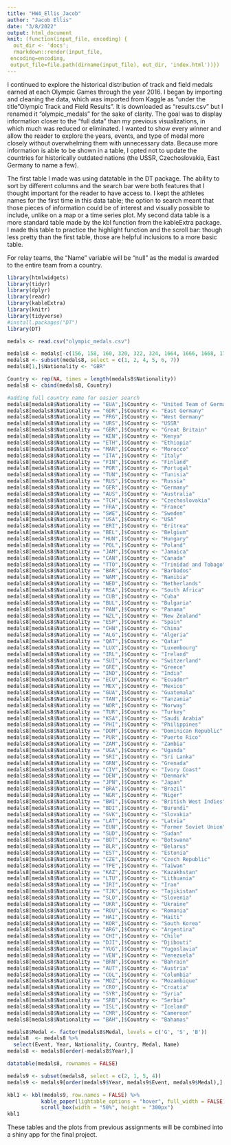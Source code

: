 ```yaml
---
title: "HW4_Ellis_Jacob"
author: "Jacob Ellis"
date: "3/8/2022"
output: html_document
knit: (function(input_file, encoding) {
  out_dir <- 'docs';
  rmarkdown::render(input_file,
 encoding=encoding,
 output_file=file.path(dirname(input_file), out_dir, 'index.html'))})
---
```


I continued to explore the historical distribution of track and field medals earned at each Olympic Games through the year 2016. I began by importing and cleaning the data, which was imported from Kaggle as "under the title "Olympic Track and Field Results". It is downloaded as "results.csv" but I renamed it "olympic_medals" for the sake of clarity. The goal was to display information closer to the "full data" than my previous visualizations, in which much was reduced or eliminated. I wanted to show every winner and allow the reader to explore the years, events, and type of medal more closely without overwhelming them with unnecessary data. Because more information is able to be shown in a table, I opted not to update the countries for historically outdated nations (the USSR, Czechoslovakia, East Germany to name a few).

The first table I made was using datatable in the DT package. The ability to sort by different columns and the search bar were both features that I thought important for the reader to have access to. I kept the athletes names for the first time in this data table; the option to search meant that those pieces of information could be of interest and visually possible to include, unlike on a map or a time series plot. My second data table is a more standard table made by the kbl function from the kableExtra package. I made this table to practice the highlight function and the scroll bar: though less pretty than the first table, those are helpful inclusions to a more basic table.

For relay teams, the "Name" variable will be "null" as the medal is awarded to the entire team from a country. 

```r
library(htmlwidgets)
library(tidyr)
library(dplyr)
library(readr)
library(kableExtra)
library(knitr)
library(tidyverse)
#install.packages("DT")
library(DT)
```


```r
medals <- read.csv("olympic_medals.csv")

medals8 <- medals[-c(156, 158, 160, 320, 322, 324, 1664, 1666, 1668, 1793, 1795, 1797),]
medals8 <- subset(medals8, select = c(1, 2, 4, 5, 6, 7))
medals8[1,]$Nationality <- "GBR"

Country <- rep(NA, times = length(medals8$Nationality))
medals8 <- cbind(medals8, Country)

#adding full country name for easier search
medals8[medals8$Nationality == "EUA",]$Country <- "United Team of Germany"
medals8[medals8$Nationality == "GDR",]$Country <- "East Germany"
medals8[medals8$Nationality == "FRG",]$Country <- "West Germany"
medals8[medals8$Nationality == "URS",]$Country <- "USSR"
medals8[medals8$Nationality == "GBR",]$Country <- "Great Britain"
medals8[medals8$Nationality == "KEN",]$Country <- "Kenya"
medals8[medals8$Nationality == "ETH",]$Country <- "Ethiopia"
medals8[medals8$Nationality == "MAR",]$Country <- "Morocco"
medals8[medals8$Nationality == "ITA",]$Country <- "Italy"
medals8[medals8$Nationality == "FIN",]$Country <- "Finland"
medals8[medals8$Nationality == "POR",]$Country <- "Portugal"
medals8[medals8$Nationality == "TUN",]$Country <- "Tunisia"
medals8[medals8$Nationality == "RUS",]$Country <- "Russia"
medals8[medals8$Nationality == "GER",]$Country <- "Germany"
medals8[medals8$Nationality == "AUS",]$Country <- "Australia"
medals8[medals8$Nationality == "TCH",]$Country <- "Czechoslovakia"
medals8[medals8$Nationality == "FRA",]$Country <- "France"
medals8[medals8$Nationality == "SWE",]$Country <- "Sweden"
medals8[medals8$Nationality == "USA",]$Country <- "USA"
medals8[medals8$Nationality == "ERI",]$Country <- "Eritrea"
medals8[medals8$Nationality == "BEL",]$Country <- "Belgium"
medals8[medals8$Nationality == "HUN",]$Country <- "Hungary"
medals8[medals8$Nationality == "POL",]$Country <- "Poland"
medals8[medals8$Nationality == "JAM",]$Country <- "Jamaica"
medals8[medals8$Nationality == "CAN",]$Country <- "Canada"
medals8[medals8$Nationality == "TTO",]$Country <- "Trinidad and Tobago"
medals8[medals8$Nationality == "BAR",]$Country <- "Barbados"
medals8[medals8$Nationality == "NAM",]$Country <- "Namibia"
medals8[medals8$Nationality == "NED",]$Country <- "Netherlands"
medals8[medals8$Nationality == "RSA",]$Country <- "South Africa"
medals8[medals8$Nationality == "CUB",]$Country <- "Cuba"
medals8[medals8$Nationality == "BUL",]$Country <- "Bulgaria"
medals8[medals8$Nationality == "PAN",]$Country <- "Panama"
medals8[medals8$Nationality == "NZL",]$Country <- "New Zealand"
medals8[medals8$Nationality == "ESP",]$Country <- "Spain"
medals8[medals8$Nationality == "CHN",]$Country <- "China"
medals8[medals8$Nationality == "ALG",]$Country <- "Algeria"
medals8[medals8$Nationality == "QAT",]$Country <- "Qatar"
medals8[medals8$Nationality == "LUX",]$Country <- "Luxembourg"
medals8[medals8$Nationality == "IRL",]$Country <- "Ireland"
medals8[medals8$Nationality == "SUI",]$Country <- "Switzerland"
medals8[medals8$Nationality == "GRE",]$Country <- "Greece"
medals8[medals8$Nationality == "IND",]$Country <- "India"
medals8[medals8$Nationality == "ECU",]$Country <- "Ecuador"
medals8[medals8$Nationality == "MEX",]$Country <- "Mexico"
medals8[medals8$Nationality == "GUA",]$Country <- "Guatemala"
medals8[medals8$Nationality == "TAN",]$Country <- "Tanzania"
medals8[medals8$Nationality == "NOR",]$Country <- "Norway"
medals8[medals8$Nationality == "TUR",]$Country <- "Turkey"
medals8[medals8$Nationality == "KSA",]$Country <- "Saudi Arabia"
medals8[medals8$Nationality == "PHI",]$Country <- "Philippines"
medals8[medals8$Nationality == "DOM",]$Country <- "Dominican Republic"
medals8[medals8$Nationality == "PUR",]$Country <- "Puerto Rico"
medals8[medals8$Nationality == "ZAM",]$Country <- "Zambia"
medals8[medals8$Nationality == "UGA",]$Country <- "Uganda"
medals8[medals8$Nationality == "SRI",]$Country <- "Sri Lanka"
medals8[medals8$Nationality == "GRN",]$Country <- "Grenada"
medals8[medals8$Nationality == "CIV",]$Country <- "Ivory Coast"
medals8[medals8$Nationality == "DEN",]$Country <- "Denmark"
medals8[medals8$Nationality == "JPN",]$Country <- "Japan"
medals8[medals8$Nationality == "BRA",]$Country <- "Brazil"
medals8[medals8$Nationality == "NGR",]$Country <- "Niger"
medals8[medals8$Nationality == "BWI",]$Country <- "British West Indies"
medals8[medals8$Nationality == "BDI",]$Country <- "Burundi"
medals8[medals8$Nationality == "SVK",]$Country <- "Slovakia"
medals8[medals8$Nationality == "LAT",]$Country <- "Latvia"
medals8[medals8$Nationality == "EUN",]$Country <- "Former Soviet Union"
medals8[medals8$Nationality == "SUD",]$Country <- "Sudan"
medals8[medals8$Nationality == "BOT",]$Country <- "Botswana"
medals8[medals8$Nationality == "BLR",]$Country <- "Belarus"
medals8[medals8$Nationality == "EST",]$Country <- "Estonia"
medals8[medals8$Nationality == "CZE",]$Country <- "Czech Republic"
medals8[medals8$Nationality == "TPE",]$Country <- "Taiwan"
medals8[medals8$Nationality == "KAZ",]$Country <- "Kazakhstan"
medals8[medals8$Nationality == "LTU",]$Country <- "Lithuania"
medals8[medals8$Nationality == "IRI",]$Country <- "Iran"
medals8[medals8$Nationality == "TJK",]$Country <- "Tajikistan"
medals8[medals8$Nationality == "SLO",]$Country <- "Slovenia"
medals8[medals8$Nationality == "UKR",]$Country <- "Ukraine"
medals8[medals8$Nationality == "ROU",]$Country <- "Romania"
medals8[medals8$Nationality == "HAI",]$Country <- "Haiti"
medals8[medals8$Nationality == "KOR",]$Country <- "South Korea"
medals8[medals8$Nationality == "ARG",]$Country <- "Argentina"
medals8[medals8$Nationality == "CHI",]$Country <- "Chile"
medals8[medals8$Nationality == "DJI",]$Country <- "Djibouti"
medals8[medals8$Nationality == "YUG",]$Country <- "Yugoslavia"
medals8[medals8$Nationality == "VEN",]$Country <- "Venezuela"
medals8[medals8$Nationality == "BRN",]$Country <- "Bahrain"
medals8[medals8$Nationality == "AUT",]$Country <- "Austria"
medals8[medals8$Nationality == "COL",]$Country <- "Columbia"
medals8[medals8$Nationality == "MOZ",]$Country <- "Mozambique"
medals8[medals8$Nationality == "CRO",]$Country <- "Croatia"
medals8[medals8$Nationality == "SYR",]$Country <- "Syria"
medals8[medals8$Nationality == "SRB",]$Country <- "Serbia"
medals8[medals8$Nationality == "ISL",]$Country <- "Iceland"
medals8[medals8$Nationality == "CMR",]$Country <- "Cameroon"
medals8[medals8$Nationality == "BAH",]$Country <- "Bahamas"

medals8$Medal <- factor(medals8$Medal, levels = c('G', 'S', 'B'))
medals8  <- medals8 %>%
  select(Event, Year, Nationality, Country, Medal, Name)
medals8 <- medals8[order(-medals8$Year),]

datatable(medals8, rownames = FALSE)
```




```r
medals9 <- subset(medals8, select = c(2, 1, 5, 4))
medals9 <- medals9[order(medals9$Year, medals9$Event, medals9$Medal),]

kbl1 <- kbl(medals9, row.names = FALSE) %>%
           kable_paper(lightable_options = "hover", full_width = FALSE) %>%
           scroll_box(width = "50%", height = "300px")
kbl1
```


These tables and the plots from previous assignments will be combined into a shiny app for the final project.




